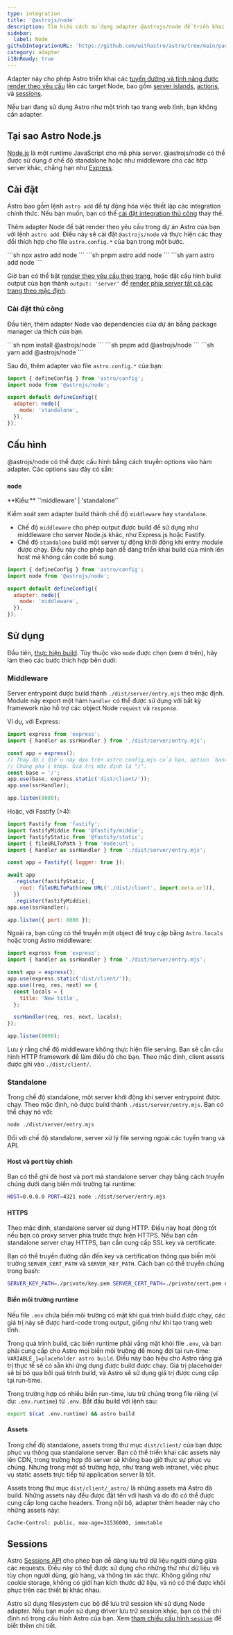 ```yaml
---
type: integration
title: '@astrojs/node'
description: Tìm hiểu cách sử dụng adapter @astrojs/node để triển khai dự án Astro của bạn.
sidebar:
  label: Node
githubIntegrationURL: 'https://github.com/withastro/astro/tree/main/packages/integrations/node/'
category: adapter
i18nReady: true
---
```



Adapter này cho phép Astro triển khai các [tuyến đường và tính năng được render theo yêu cầu](/en/guides/on-demand-rendering/) lên các target Node, bao gồm [server islands](/en/guides/server-islands/), [actions](/en/guides/actions/), và [sessions](/en/guides/sessions/).

Nếu bạn đang sử dụng Astro như một trình tạo trang web tĩnh, bạn không cần adapter.

## Tại sao Astro Node.js

[Node.js](https://nodejs.org/en/) là một runtime JavaScript cho mã phía server. @astrojs/node có thể được sử dụng ở chế độ standalone hoặc như middleware cho các http server khác, chẳng hạn như [Express](https://expressjs.com/).

## Cài đặt

Astro bao gồm lệnh `astro add` để tự động hóa việc thiết lập các integration chính thức. Nếu bạn muốn, bạn có thể [cài đặt integration thủ công](#manual-install) thay thế.

Thêm adapter Node để bật render theo yêu cầu trong dự án Astro của bạn với lệnh `astro add`. 
Điều này sẽ cài đặt `@astrojs/node` và thực hiện các thay đổi thích hợp cho file `astro.config.*` của bạn trong một bước.

<PackageManagerTabs>
  <Fragment slot="npm">
  ```sh
  npx astro add node
  ```
  </Fragment>
  <Fragment slot="pnpm">
  ```sh
  pnpm astro add node
  ```
  </Fragment>
  <Fragment slot="yarn">
  ```sh
  yarn astro add node
  ```
  </Fragment>
</PackageManagerTabs>

Giờ bạn có thể bật [render theo yêu cầu theo trang](/en/guides/on-demand-rendering/#enabling-on-demand-rendering), hoặc đặt cấu hình build output của bạn thành `output: 'server'` để [render phía server tất cả các trang theo mặc định](/en/guides/on-demand-rendering/#server-mode).

### Cài đặt thủ công

Đầu tiên, thêm adapter Node vào dependencies của dự án bằng package manager ưa thích của bạn.

<PackageManagerTabs>
  <Fragment slot="npm">
  ```sh
  npm install @astrojs/node
  ```
  </Fragment>
  <Fragment slot="pnpm">
  ```sh
  pnpm add @astrojs/node
  ```
  </Fragment>
  <Fragment slot="yarn">
  ```sh
  yarn add @astrojs/node
  ```
  </Fragment>
</PackageManagerTabs>

Sau đó, thêm adapter vào file `astro.config.*` của bạn:

```js title="astro.config.mjs" ins={2,5-7}
import { defineConfig } from 'astro/config';
import node from '@astrojs/node';

export default defineConfig({
  adapter: node({
    mode: 'standalone',
  }),
});
```

## Cấu hình

@astrojs/node có thể được cấu hình bằng cách truyền options vào hàm adapter. Các options sau đây có sẵn:

### `mode`
<p>
**Kiểu:** `'middleware' | 'standalone'` <br />
</p>

Kiểm soát xem adapter build thành chế độ `middleware` hay `standalone`.

* Chế độ `middleware` cho phép output được build để sử dụng như middleware cho server Node.js khác, như Express.js hoặc Fastify.
* Chế độ `standalone` build một server tự động khởi động khi entry module được chạy. Điều này cho phép bạn dễ dàng triển khai build của mình lên host mà không cần code bổ sung.

```js title="astro.config.mjs" {6}
import { defineConfig } from 'astro/config';
import node from '@astrojs/node';

export default defineConfig({
  adapter: node({
    mode: 'middleware',
  }),
});
```

## Sử dụng

Đầu tiên, [thực hiện build](/en/guides/deploy/#building-your-site-locally). Tùy thuộc vào `mode` được chọn (xem ở trên), hãy làm theo các bước thích hợp bên dưới:

### Middleware

Server entrypoint được build thành `./dist/server/entry.mjs` theo mặc định. Module này export một hàm `handler` có thể được sử dụng với bất kỳ framework nào hỗ trợ các object Node `request` và `response`.

Ví dụ, với Express:

```js title="run-server.mjs"
import express from 'express';
import { handler as ssrHandler } from './dist/server/entry.mjs';

const app = express();
// Thay đổi điều này dựa trên astro.config.mjs của bạn, option `base`.
// Chúng phải khớp. Giá trị mặc định là "/".
const base = '/';
app.use(base, express.static('dist/client/'));
app.use(ssrHandler);

app.listen(8080);
```

Hoặc, với Fastify (>4):

```js title="run-server.mjs"
import Fastify from 'fastify';
import fastifyMiddie from '@fastify/middie';
import fastifyStatic from '@fastify/static';
import { fileURLToPath } from 'node:url';
import { handler as ssrHandler } from './dist/server/entry.mjs';

const app = Fastify({ logger: true });

await app
  .register(fastifyStatic, {
    root: fileURLToPath(new URL('./dist/client', import.meta.url)),
  })
  .register(fastifyMiddie);
app.use(ssrHandler);

app.listen({ port: 8080 });
```

Ngoài ra, bạn cũng có thể truyền một object để truy cập bằng `Astro.locals` hoặc trong Astro middleware:

```js title="run-server.mjs"
import express from 'express';
import { handler as ssrHandler } from './dist/server/entry.mjs';

const app = express();
app.use(express.static('dist/client/'));
app.use((req, res, next) => {
  const locals = {
    title: 'New title',
  };

  ssrHandler(req, res, next, locals);
});

app.listen(8080);
```

Lưu ý rằng chế độ middleware không thực hiện file serving. Bạn sẽ cần cấu hình HTTP framework để làm điều đó cho bạn. Theo mặc định, client assets được ghi vào `./dist/client/`.

### Standalone

Trong chế độ standalone, một server khởi động khi server entrypoint được chạy. Theo mặc định, nó được build thành `./dist/server/entry.mjs`. Bạn có thể chạy nó với:

```sh
node ./dist/server/entry.mjs
```

Đối với chế độ standalone, server xử lý file serving ngoài các tuyến trang và API.

#### Host và port tùy chỉnh

Bạn có thể ghi đè host và port mà standalone server chạy bằng cách truyền chúng dưới dạng biến môi trường tại runtime:

```sh
HOST=0.0.0.0 PORT=4321 node ./dist/server/entry.mjs
```

#### HTTPS

Theo mặc định, standalone server sử dụng HTTP. Điều này hoạt động tốt nếu bạn có proxy server phía trước thực hiện HTTPS. Nếu bạn cần standalone server chạy HTTPS, bạn cần cung cấp SSL key và certificate.

Bạn có thể truyền đường dẫn đến key và certification thông qua biến môi trường `SERVER_CERT_PATH` và `SERVER_KEY_PATH`. Cách bạn có thể truyền chúng trong bash:

```bash
SERVER_KEY_PATH=./private/key.pem SERVER_CERT_PATH=./private/cert.pem node ./dist/server/entry.mjs
```

#### Biến môi trường runtime

Nếu file `.env` chứa biến môi trường có mặt khi quá trình build được chạy, các giá trị này sẽ được hard-code trong output, giống như khi tạo trang web tĩnh.

Trong quá trình build, các biến runtime phải vắng mặt khỏi file `.env`, và bạn phải cung cấp cho Astro mọi biến môi trường để mong đợi tại run-time: `VARIABLE_1=placeholder astro build`. Điều này báo hiệu cho Astro rằng giá trị thực tế sẽ có sẵn khi ứng dụng được build được chạy. Giá trị placeholder sẽ bị bỏ qua bởi quá trình build, và Astro sẽ sử dụng giá trị được cung cấp tại run-time.

Trong trường hợp có nhiều biến run-time, lưu trữ chúng trong file riêng (ví dụ: `.env.runtime`) từ `.env`. Bắt đầu build với lệnh sau:

```sh
export $(cat .env.runtime) && astro build
```

#### Assets

Trong chế độ standalone, assets trong thư mục `dist/client/` của bạn được phục vụ thông qua standalone server. Bạn có thể triển khai các assets này lên CDN, trong trường hợp đó server sẽ không bao giờ thực sự phục vụ chúng. Nhưng trong một số trường hợp, như trang web intranet, việc phục vụ static assets trực tiếp từ application server là tốt.

Assets trong thư mục `dist/client/_astro/` là những assets mà Astro đã build. Những assets này đều được đặt tên với hash và do đó có thể được cung cấp long cache headers. Trong nội bộ, adapter thêm header này cho những assets này:

```
Cache-Control: public, max-age=31536000, immutable
```

## Sessions

Astro [Sessions API](/en/guides/sessions/) cho phép bạn dễ dàng lưu trữ dữ liệu người dùng giữa các requests. Điều này có thể được sử dụng cho những thứ như dữ liệu và tùy chọn người dùng, giỏ hàng, và thông tin xác thực. Không giống như cookie storage, không có giới hạn kích thước dữ liệu, và nó có thể được khôi phục trên các thiết bị khác nhau.

Astro sử dụng filesystem cục bộ để lưu trữ session khi sử dụng Node adapter. Nếu bạn muốn sử dụng driver lưu trữ session khác, bạn có thể chỉ định nó trong cấu hình Astro của bạn. Xem [tham chiếu cấu hình `session`](/en/reference/configuration-reference/#sessiondriver) để biết thêm chi tiết.